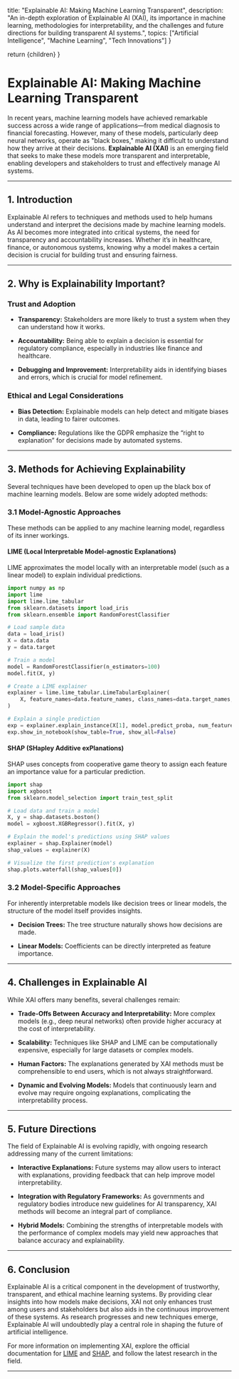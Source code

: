 
  title: "Explainable AI: Making Machine Learning Transparent",
  description: "An in-depth exploration of Explainable AI (XAI), its importance in machine learning, methodologies for interpretability, and the challenges and future directions for building transparent AI systems.",
  topics: ["Artificial Intelligence", "Machine Learning", "Tech Innovations"]
}

  return <MdxLayout>{children}</MdxLayout>
}

# Explainable AI: Making Machine Learning Transparent

In recent years, machine learning models have achieved remarkable success across a wide range of applications—from medical diagnosis to financial forecasting. However, many of these models, particularly deep neural networks, operate as "black boxes," making it difficult to understand how they arrive at their decisions. **Explainable AI (XAI)** is an emerging field that seeks to make these models more transparent and interpretable, enabling developers and stakeholders to trust and effectively manage AI systems.

---

## 1. Introduction

Explainable AI refers to techniques and methods used to help humans understand and interpret the decisions made by machine learning models. As AI becomes more integrated into critical systems, the need for transparency and accountability increases. Whether it’s in healthcare, finance, or autonomous systems, knowing why a model makes a certain decision is crucial for building trust and ensuring fairness.

---

## 2. Why is Explainability Important?

### Trust and Adoption

- **Transparency:**
  Stakeholders are more likely to trust a system when they can understand how it works.

- **Accountability:**
  Being able to explain a decision is essential for regulatory compliance, especially in industries like finance and healthcare.

- **Debugging and Improvement:**
  Interpretability aids in identifying biases and errors, which is crucial for model refinement.

### Ethical and Legal Considerations

- **Bias Detection:**
  Explainable models can help detect and mitigate biases in data, leading to fairer outcomes.

- **Compliance:**
  Regulations like the GDPR emphasize the “right to explanation” for decisions made by automated systems.

---

## 3. Methods for Achieving Explainability

Several techniques have been developed to open up the black box of machine learning models. Below are some widely adopted methods:

### 3.1 Model-Agnostic Approaches

These methods can be applied to any machine learning model, regardless of its inner workings.

#### LIME (Local Interpretable Model-agnostic Explanations)

LIME approximates the model locally with an interpretable model (such as a linear model) to explain individual predictions.

```python
import numpy as np
import lime
import lime.lime_tabular
from sklearn.datasets import load_iris
from sklearn.ensemble import RandomForestClassifier

# Load sample data
data = load_iris()
X = data.data
y = data.target

# Train a model
model = RandomForestClassifier(n_estimators=100)
model.fit(X, y)

# Create a LIME explainer
explainer = lime.lime_tabular.LimeTabularExplainer(
    X, feature_names=data.feature_names, class_names=data.target_names, discretize_continuous=True
)

# Explain a single prediction
exp = explainer.explain_instance(X[1], model.predict_proba, num_features=4)
exp.show_in_notebook(show_table=True, show_all=False)
```

#### SHAP (SHapley Additive exPlanations)

SHAP uses concepts from cooperative game theory to assign each feature an importance value for a particular prediction.

```python
import shap
import xgboost
from sklearn.model_selection import train_test_split

# Load data and train a model
X, y = shap.datasets.boston()
model = xgboost.XGBRegressor().fit(X, y)

# Explain the model's predictions using SHAP values
explainer = shap.Explainer(model)
shap_values = explainer(X)

# Visualize the first prediction's explanation
shap.plots.waterfall(shap_values[0])
```

### 3.2 Model-Specific Approaches

For inherently interpretable models like decision trees or linear models, the structure of the model itself provides insights.

- **Decision Trees:**
The tree structure naturally shows how decisions are made.

- **Linear Models:**
Coefficients can be directly interpreted as feature importance.

---

## 4. Challenges in Explainable AI

While XAI offers many benefits, several challenges remain:

- **Trade-Offs Between Accuracy and Interpretability:**
More complex models (e.g., deep neural networks) often provide higher accuracy at the cost of interpretability.

- **Scalability:**
Techniques like SHAP and LIME can be computationally expensive, especially for large datasets or complex models.

- **Human Factors:**
The explanations generated by XAI methods must be comprehensible to end users, which is not always straightforward.

- **Dynamic and Evolving Models:**
Models that continuously learn and evolve may require ongoing explanations, complicating the interpretability process.

---

## 5. Future Directions

The field of Explainable AI is evolving rapidly, with ongoing research addressing many of the current limitations:

- **Interactive Explanations:**
Future systems may allow users to interact with explanations, providing feedback that can help improve model interpretability.

- **Integration with Regulatory Frameworks:**
As governments and regulatory bodies introduce new guidelines for AI transparency, XAI methods will become an integral part of compliance.

- **Hybrid Models:**
Combining the strengths of interpretable models with the performance of complex models may yield new approaches that balance accuracy and explainability.

---

## 6. Conclusion

Explainable AI is a critical component in the development of trustworthy, transparent, and ethical machine learning systems. By providing clear insights into how models make decisions, XAI not only enhances trust among users and stakeholders but also aids in the continuous improvement of these systems. As research progresses and new techniques emerge, Explainable AI will undoubtedly play a central role in shaping the future of artificial intelligence.

For more information on implementing XAI, explore the official documentation for [LIME](https://github.com/marcotcr/lime) and [SHAP](https://github.com/slundberg/shap), and follow the latest research in the field.

---
